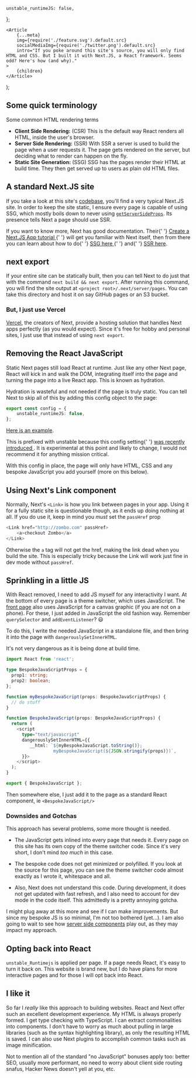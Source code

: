 
	unstable_runtimeJS: false,
};

	<Article
		{...meta}
		img={require('./feature.svg').default.src}
		socialMediaImg={require('./twitter.png').default.src}
		intro="If you poke around this site's source, you will only find HTML and CSS. But I built it with Next.JS, a React framework. Seems odd? Here's how (and why)."
	>
		{children}
	</Article>
);

## Some quick terminology

Some common HTML rendering terms

- **Client Side Rendering:** <span class="text-fg-fade">(CSR)</span> This is the default way React renders all HTML, inside the user's browser.
- **Server Side Rendering:** <span class="text-fg-fade">(SSR)</span> With SSR a server is used to build the page when a user requests it. The page gets rendered on the server, but deciding what to render can happen on the fly.
- **Static Site Generation:** <span class="text-fg-fade">(SSG)</span> SSG has the pages render their HTML at build time. They then get served up to users as plain old HTML files.

## A standard Next.JS site

If you take a look at this site's [codebase](https://github.com/city41/mattgreer.dev), you'll find a very typical Next.JS site. In order to keep the site static, I ensure every page is capable of using SSG, which mostly boils down to never using [`getServerSideProps`](https://nextjs.org/docs/basic-features/data-fetching#getserversideprops-server-side-rendering). Its presence tells Next a page should use SSR.

<wisdom>
	If you want to know more, Next has good documentation. Their{' '}
	<a href="https://nextjs.org/learn/basics/create-nextjs-app">
		Create a Next.JS App tutorial
	</a>{' '}
	will get you familiar with Next itself, then from there you can learn about
	how to do{' '}
	<a href="https://nextjs.org/docs/basic-features/pages#static-generation-recommended">
		SSG here
	</a>{' '}
	and{' '}
	<a href="https://nextjs.org/docs/basic-features/data-fetching">SSR here</a>.
</wisdom>

## next export

If your entire site can be statically built, then you can tell Next to do just that with the command `next build && next export`. After running this command, you will find the site output at `<project root>/.next/server/pages`. You can take this directory and host it on say GitHub pages or an S3 bucket.

### But, I just use Vercel

[Vercel](https://vercel.com), the creators of Next, provide a hosting solution that handles Next apps perfectly (as you would expect). Since it's free for hobby and personal sites, I just use that instead of using `next export`.

## Removing the React JavaScript

Static Next pages still load React at runtime. Just like any other Next page, React will kick in and walk the DOM, integrating itself into the page and turning the page into a live React app. This is known as hydration.

Hydration is wasteful and not needed if the page is truly static. You can tell Next to skip all of this by adding this config object to the page:

```typescript
export const config = {
	unstable_runtimeJS: false,
};
```

[Here is an example](https://github.com/city41/mattgreer.dev/blob/main/pages/about.tsx#L4).

<pitfall>
	This is prefixed with unstable because this config setting{' '}
	<a href="https://github.com/vercel/next.js/pull/11949">
		was recently introduced
	</a>
	. It is experimental at this point and likely to change, I would not recommend
	it for anything mission critical.
</pitfall>

With this config in place, the page will only have HTML, CSS and any bespoke JavaScript you add yourself (more on this below).

## Using Next's Link component

Normally, Next's `<Link>` is how you link between pages in your app. Using it for a fully static site is questionable though, as it ends up doing nothing at all. If you do use it, keep in mind you _must_ set the `passHref` prop

```typescript tsx
<Link href="http://zombo.com" passHref>
    <a>checkout Zombo</a>
</Link>
```

Otherwise the `a` tag will not get the href, making the link dead when you build the site. This is especially tricky because the Link will work just fine in dev mode without `passHref`.

## Sprinkling in a little JS

With React removed, I need to add JS myself for any interactivity I want. At the bottom of every page is a theme switcher, which uses JavaScript. The [front page](/) also uses JavaScript for a canvas graphic (if you are not on a phone). For these, I just added in JavaScript the old fashion way. Remember `querySelector` and `addEventListener`? 😃

To do this, I write the needed JavaScript in a standalone file, and then bring it into the page with `dangerouslySetInnerHTML`.

<wisdom>It's not very dangerous as it is being done at build time.</wisdom>

```typescript tsx
import React from 'react';

type BespokeJavaScriptProps = {
  prop1: string;
  prop2: boolean;
};

function myBespokeJavaScript(props: BespokeJavaScriptProps) {
  // do stuff
}

function BespokeJavaScript(props: BespokeJavaScriptProps) {
  return (
    <script
      type="text/javascript"
      dangerouslySetInnerHTML={{
         __html: `${myBespokeJavaScript.toString()};
                  myBespokeJavaScript(${JSON.stringify(props)})`,
      }}>
    </script>
  );
}

export { BespokeJavaScript };
```

Then somewhere else, I just add it to the page as a standard React component, ie `<BespokeJavaScript/>`

### Downsides and Gotchas

This approach has several problems, some more thought is needed.

- The JavaScript gets inlined into every page that needs it. Every page on this site has its own copy of the theme switcher code. Since it's very short, I don't mind _too much_ in this case.

- The bespoke code does not get minimized or polyfilled. If you look at the source for this page, you can see the theme switcher code almost exactly as I wrote it, whitespace and all.

- Also, Next does not understand this code. During development, it does not get updated with fast refresh, and I also need to account for dev mode in the code itself. This admittedly is a pretty annoying gotcha.

I might plug away at this more and see if I can make improvements. But since my bespoke JS is so minimal, I'm not too bothered (yet...). I am also going to wait to see how [server side components](https://reactjs.org/blog/2020/12/21/data-fetching-with-react-server-components.html) play out, as they may impact my approach.

## Opting back into React

`unstable_Runtimejs` is applied per page. If a page needs React, it's easy to turn it back on. This website is brand new, but I do have plans for more interactive pages and for those I will opt back into React.

## I like it

So far I _really_ like this approach to building websites. React and Next offer such an excellent development experience. My HTML is always properly formed. I get type checking with TypeScript. I can extract commonalities into components. I don't have to worry as much about pulling in large libraries (such as the syntax highlighting library), as only the resulting HTML is saved. I can also use Next plugins to accomplish common tasks such as image minification.

Not to mention all of the standard "no JavaScript" bonuses apply too: better SEO, usually more performant, no need to worry about client side routing snafus, Hacker News doesn't yell at you, etc.
